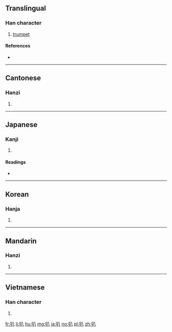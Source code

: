 ==Translingual==

===Han character===
{{Han char|rn=30|rad=口|as=02|sn=5|four=68000|canj=RC,XRC|ids=⿰口八}}

# [[trumpet]]

====References====
* {{Han ref|kx=0172.080|dkj=03242|dj=0383.040|hdz=10570.060|uh=53ED|ud=21485|bh=A57A|bd=42362}}

----

==Cantonese==

===Hanzi===
{{yue-hanzi|jyut=baa1|y=ba1}}

# {{defn|lang=yue|sort=口02}}

----

==Japanese==

===Kanji===
{{ja-kanji|grade=|rs=口02}}

# {{defn|lang=ja|sort=口02}}

====Readings====
* {{ja-readings|kanon=[[はつ]] (hatsu)|kanyoon=[[は]] (ha)|on=[[はち]] (hachi)|kun=}}

----

==Korean==

===Hanja===
{{ko-hanja|hangeul=팔|rv=pal|mr=p'al}}

# {{defn|lang=ko|sort=口02}}

----

==Mandarin==

===Hanzi===
{{cmn-hanzi|pin=[[bā]] ([[ba1]]), [[ba]] ([[ba5]])|wg=pa<sup>1</sup>, pa<sup>5</sup>}}

# {{defn|lang=cmn|sort=口02}}

----

==Vietnamese==

===Han character===
{{vi-hantu|[[bá]], [[bớt]], [[bát]], [[bợt]], [[bớ]], [[váp]], [[vát]]|rs=口02}}

# {{defn|lang=vi}}

[[fr:叭]]
[[li:叭]]
[[hu:叭]]
[[mg:叭]]
[[ja:叭]]
[[no:叭]]
[[pl:叭]]
[[zh:叭]]